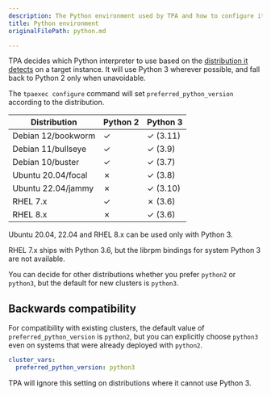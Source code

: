 ```yaml
---
description: The Python environment used by TPA and how to configure it.
title: Python environment
originalFilePath: python.md

---
```


TPA decides which Python interpreter to use based on the
[distribution it detects](distributions/) on a target instance. It
will use Python 3 wherever possible, and fall back to Python 2 only when
unavoidable.

The `tpaexec configure` command will set `preferred_python_version`
according to the distribution.

| Distribution       | Python 2 | Python 3 |
| ------------------ | -------- | -------- |
| Debian 12/bookworm | ✓        | ✓ (3.11) |
| Debian 11/bullseye | ✓        | ✓ (3.9)  |
| Debian 10/buster   | ✓        | ✓ (3.7)  |
| Ubuntu 20.04/focal | ✗        | ✓ (3.8)  |
| Ubuntu 22.04/jammy | ✗        | ✓ (3.10) |
| RHEL 7.x           | ✓        | ✗ (3.6)  |
| RHEL 8.x           | ✗        | ✓ (3.6)  |

Ubuntu 20.04, 22.04 and RHEL 8.x can be used only with Python 3.

RHEL 7.x ships with Python 3.6, but the librpm bindings for system Python 3 are
not available.

You can decide for other distributions whether you prefer `python2` or
`python3`, but the default for new clusters is `python3`.

## Backwards compatibility

For compatibility with existing clusters, the default value of
`preferred_python_version` is `python2`, but you can explicitly choose
`python3` even on systems that were already deployed with `python2`.

```yaml
cluster_vars:
  preferred_python_version: python3
```

TPA will ignore this setting on distributions where it cannot use
Python 3.
